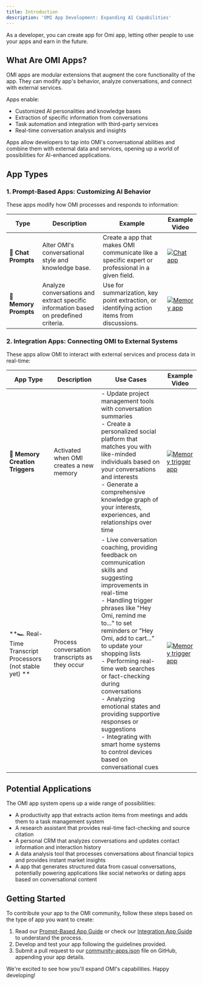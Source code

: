 ```yaml
---
title: Introduction
description: 'OMI App Development: Expanding AI Capabilities'
---
```


As a developer, you can create app for Omi app, letting other people to use your apps and earn in the future.

## What Are OMI Apps?

OMI apps are modular extensions that augment the core functionality of the app. They can modify app's
behavior, analyze conversations, and connect with external services.

Apps enable:

- Customized AI personalities and knowledge bases
- Extraction of specific information from conversations
- Task automation and integration with third-party services
- Real-time conversation analysis and insights

[//]: # (With apps, OMI can be transformed into specialized tools such as:)

[//]: # (- A personal productivity coach that extracts action items and updates task management systems)

[//]: # (- An expert in any field, providing specialized knowledge and advice)

[//]: # (- A real-time language translator and cultural advisor)

[//]: # (- A personal CRM that analyzes conversations and maintains relationship histories)

[//]: # (- A health and fitness tracker that interprets discussions about diet and exercise)

Apps allow developers to tap into OMI's conversational abilities and combine them with external data and services,
opening up a world of possibilities for AI-enhanced applications.

## App Types

### 1. Prompt-Based Apps: Customizing AI Behavior

These apps modify how OMI processes and responds to information:

| Type                  | Description                                                                          | Example                                                                                                | Example Video                                                                                            |
|-----------------------|--------------------------------------------------------------------------------------|--------------------------------------------------------------------------------------------------------|----------------------------------------------------------------------------------------------------------|
| **💬 Chat Prompts**   | Alter OMI's conversational style and knowledge base.                              | Create a app that makes OMI communicate like a specific expert or professional in a given field. | [![Chat app](https://img.youtube.com/vi/k1XhccNDT94/0.jpg)](https://youtube.com/shorts/k1XhccNDT94)   |
| **🧠 Memory Prompts** | Analyze conversations and extract specific information based on predefined criteria. | Use for summarization, key point extraction, or identifying action items from discussions.             | [![Memory app](https://img.youtube.com/vi/Y3ehX_ueQmE/0.jpg)](https://youtube.com/shorts/Y3ehX_ueQmE) |

### 2. Integration Apps: Connecting OMI to External Systems

These apps allow OMI to interact with external services and process data in real-time:

| App Type                                                             | Description                                    | Use Cases                                                                                                                                                                                                                                                                                                                                                                                                                                                                                                                 | Example Video                                                                                                    |
|-------------------------------------------------------------------------|------------------------------------------------|---------------------------------------------------------------------------------------------------------------------------------------------------------------------------------------------------------------------------------------------------------------------------------------------------------------------------------------------------------------------------------------------------------------------------------------------------------------------------------------------------------------------------|------------------------------------------------------------------------------------------------------------------|
| **👷 Memory Creation Triggers**                                         | Activated when OMI creates a new memory     | - Update project management tools with conversation summaries<br />- Create a personalized social platform that matches you with like-minded individuals based on your conversations and interests<br />- Generate a comprehensive knowledge graph of your interests, experiences, and relationships over time                                                                                                                                                                                                                | [![Memory trigger app](https://img.youtube.com/vi/Yv7gP3GZ0ME/0.jpg)](https://youtube.com/shorts/Yv7gP3GZ0ME) |
| **🏎️ Real-Time Transcript Processors (not stable yet) ** | Process conversation transcripts as they occur | - Live conversation coaching, providing feedback on communication skills and suggesting improvements in real-time<br />- Handling trigger phrases like "Hey Omi, remind me to..." to set reminders or "Hey Omi, add to cart..." to update your shopping lists<br />- Performing real-time web searches or fact-checking during conversations<br />- Analyzing emotional states and providing supportive responses or suggestions<br />- Integrating with smart home systems to control devices based on conversational cues | [![Memory trigger app](https://img.youtube.com/vi/h4ojO3WzkxQ/0.jpg)](https://youtube.com/shorts/h4ojO3WzkxQ) |

## Potential Applications

The OMI app system opens up a wide range of possibilities:

- A productivity app that extracts action items from meetings and adds them to a task management system
- A research assistant that provides real-time fact-checking and source citation
- A personal CRM that analyzes conversations and updates contact information and interaction history
- A data analysis tool that processes conversations about financial topics and provides instant market insights
- A app that generates structured data from casual conversations, potentially powering applications like social
  networks or dating apps based on conversational content

## Getting Started

To contribute your app to the OMI community, follow these steps based on the type of app you want to create:

1. Read our [Prompt-Based App Guide](https://docs.omi.me/developer/apps/PromptBased/) or check
   our [Integration App Guide](https://docs.omi.me/developer/apps/Integrations/) to
   understand the process.
2. Develop and test your app following the guidelines provided.
3. Submit a pull request to
   our [community-apps.json](https://github.com/BasedHardware/Omi/blob/main/community-apps.json) file on
   GitHub, appending your app details.

We're excited to see how you'll expand OMI's capabilities. Happy developing!
